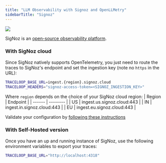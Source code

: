 ```yaml
---
title: "LLM Observability with Signoz and OpenLLMetry"
sidebarTitle: "Signoz"
---
```


<Frame>
  <img src="/img/integrations/signoz.png" />
</Frame>

SigNoz is an [open-source observability platform](https://github.com/signoz/signoz).

### With SigNoz cloud

Since SigNoz natively supports OpenTelemetry, you just need to route the traces to SigNoz's endpoint and set the
ingestion key (note no `https` in the URL):

```bash
TRACELOOP_BASE_URL=ingest.{region}.signoz.cloud
TRACELOOP_HEADERS="signoz-access-token=<SIGNOZ_INGESTION_KEY>"
```

Where `region` depends on the choice of your SigNoz cloud region:
| Region | Endpoint |
| ------ | -------- |
| US | ingest.us.signoz.cloud:443 |
| IN | ingest.in.signoz.cloud:443 |
| EU | ingest.eu.signoz.cloud:443 |

Validate your configuration by [following these instructions](https://signoz.io/docs/instrumentation/python/#validating-instrumentation-by-checking-for-traces)

### With Self-Hosted version

Once you have an up and running instance of SigNoz, use the following environment variables to export your traces:

```bash
TRACELOOP_BASE_URL="http://localhost:4318"
```

